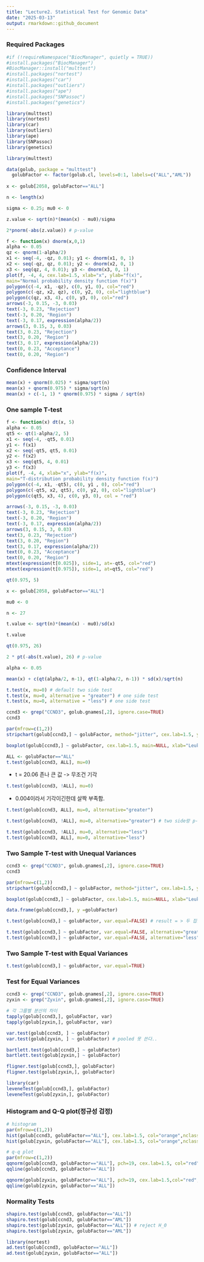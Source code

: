 ```yaml
---
title: "Lecture2. Statistical Test for Genomic Data"
date: "2025-03-13"
output: rmarkdown::github_document
---
```


### Required Packages

```r
#if (!requireNamespace("BiocManager", quietly = TRUE))
#install.packages("BiocManager")
#BiocManager::install("multtest")
#install.packages("nortest")
#install.packages("car")
#install.packages("outliers")
#install.packages("ape")
#install.packages("SNPassoc")
#install.packages("genetics")
```


```r
library(multtest)
library(nortest)
library(car)
library(outliers)
library(ape)
library(SNPassoc)
library(genetics)
```

```r
library(multtest)

data(golub, package = "multtest")
  golubFactor <- factor(golub.cl, levels=0:1, labels=c("ALL","AML"))
  
x <- golub[2058, golubFactor=="ALL"]

n <- length(x)

sigma <- 0.25; mu0 <- 0

z.value <- sqrt(n)*(mean(x) - mu0)/sigma

2*pnorm(-abs(z.value)) # p-value
```


```r
f <- function(x) dnorm(x,0,1)
alpha <- 0.05
qz <- qnorm(1-alpha/2)
x1 <- seq(-4, -qz, 0.01); y1 <- dnorm(x1, 0, 1)
x2 <- seq(-qz, qz, 0.01); y2 <- dnorm(x2, 0, 1)
x3 <- seq(qz, 4, 0.01); y3 <- dnorm(x3, 0, 1)
plot(f, -4, 4, cex.lab=1.5, xlab="x", ylab="f(x)",
main="Normal probability density function f(x)")
polygon(c(-4, x1, -qz), c(0, y1, 0), col="red")
polygon(c(-qz, x2, qz), c(0, y2, 0), col="lightblue")
polygon(c(qz, x3, 4), c(0, y3, 0), col="red")
arrows(-3, 0.15, -3, 0.03)
text(-3, 0.23, "Rejection")
text(-3, 0.20, "Region")
text(-3, 0.17, expression(alpha/2))
arrows(3, 0.15, 3, 0.03)
text(3, 0.23, "Rejection")
text(3, 0.20, "Region")
text(3, 0.17, expression(alpha/2))
text(0, 0.23, "Acceptance")
text(0, 0.20, "Region")
```

### Confidence Interval

```r
mean(x) + qnorm(0.025) * sigma/sqrt(n)
mean(x) + qnorm(0.975) * sigma/sqrt(n)
mean(x) + c(-1, 1) * qnorm(0.975) * sigma / sqrt(n)
```


### One sample T-test

```r
f <- function(x) dt(x, 5)
alpha <- 0.05
qt5 <- qt(1-alpha/2, 5)
x1 <- seq(-4, -qt5, 0.01)
y1 <- f(x1)
x2 <- seq(-qt5, qt5, 0.01)
y2 <- f(x2)
x3 <- seq(qt5, 4, 0.01)
y3 <- f(x3)
plot(f, -4, 4, xlab="x", ylab="f(x)",
main="T-distribution probability density function f(x)")
polygon(c(-4, x1, -qt5), c(0, y1 , 0), col="red")
polygon(c(-qt5, x2, qt5), c(0, y2, 0), col="lightblue")
polygon(c(qt5, x3, 4), c(0, y3, 0), col = "red")

arrows(-3, 0.15, -3, 0.03)
text(-3, 0.23, "Rejection")
text(-3, 0.20, "Region")
text(-3, 0.17, expression(alpha/2))
arrows(3, 0.15, 3, 0.03)
text(3, 0.23, "Rejection")
text(3, 0.20, "Region")
text(3, 0.17, expression(alpha/2))
text(0, 0.23, "Acceptance")
text(0, 0.20, "Region")
mtext(expression(t[0.025]), side=1, at=-qt5, col="red")
mtext(expression(t[0.975]), side=1, at=qt5, col="red")
```

```r
qt(0.975, 5)
```

```r
x <- golub[2058, golubFactor=="ALL"]

mu0 <- 0

n <- 27

t.value <- sqrt(n)*(mean(x) - mu0)/sd(x)

t.value

qt(0.975, 26)

2 * pt(-abs(t.value), 26) # p-value

alpha <- 0.05

mean(x) + c(qt(alpha/2, n-1), qt(1-alpha/2, n-1)) * sd(x)/sqrt(n)
```

```r
t.test(x, mu=0) # default two side test
t.test(x, mu=0, alternative = "greater") # one side test
t.test(x, mu=0, alternative = "less") # one side test
```

```r
ccnd3 <- grep("CCND3", golub.gnames[,2], ignore.case=TRUE) 
ccnd3

par(mfrow=c(1,2)) 
stripchart(golub[ccnd3,] ~ golubFactor, method="jitter", cex.lab=1.5, ylab="", vertical = TRUE, col=c("red", "darkgreen"), xlab="Leukemia subtype")

boxplot(golub[ccnd3,] ~ golubFactor, cex.lab=1.5, main=NULL, xlab="Leukemia subtype", col=c("purple","green"), ylab="CCND3 (Cyclin D3) Expression")
```

```r
ALL <- golubFactor=="ALL" 
t.test(golub[ccnd3, ALL], mu=0) 
```
* t = 20.06 존나 큰 값 -> 무조건 기각

```r
t.test(golub[ccnd3, !ALL], mu=0)
```

* 0.004이라서 기각이긴한데 살짝 부족함.

```r
t.test(golub[ccnd3, ALL], mu=0, alternative="greater")
```

```r
t.test(golub[ccnd3, !ALL], mu=0, alternative="greater") # two side랑 p-v만 다르다.
```


```r
t.test(golub[ccnd3, !ALL], mu=0, alternative="less")
t.test(golub[ccnd3, ALL], mu=0, alternative="less")
```

### Two Sample T-test with Unequal Variances

```r
ccnd3 <- grep("CCND3", golub.gnames[,2], ignore.case=TRUE) 
ccnd3

par(mfrow=c(1,2)) 
stripchart(golub[ccnd3,] ~ golubFactor, method="jitter", cex.lab=1.5, ylab="", vertical = TRUE, col=c("red", "darkgreen"), xlab="Leukemia subtype")

boxplot(golub[ccnd3,] ~ golubFactor, cex.lab=1.5, main=NULL, xlab="Leukemia subtype", col=c("purple","green"), ylab="CCND3 (Cyclin D3) Expression")
```

```r
data.frame(golub[ccnd3,], y =golubFactor)
```



```r
t.test(golub[ccnd3,] ~ golubFactor, var.equal=FALSE) # result = > 두 집단은 다르다~
```

```r
t.test(golub[ccnd3,] ~ golubFactor, var.equal=FALSE, alternative="greater")
t.test(golub[ccnd3,] ~ golubFactor, var.equal=FALSE, alternative="less")
```

### Two Sample T-test with Equal Variances

```r
t.test(golub[ccnd3,] ~ golubFactor, var.equal=TRUE)
```

### Test for Equal Variances

```r
ccnd3 <- grep("CCND3", golub.gnames[,2], ignore.case=TRUE) 
zyxin <- grep("Zyxin", golub.gnames[,2], ignore.case=TRUE)
```

```r
# 각 그룹별 분산의 차이 
tapply(golub[ccnd3,], golubFactor, var) 
tapply(golub[zyxin,], golubFactor, var)
```


```r
var.test(golub[ccnd3, ] ~ golubFactor) 
var.test(golub[zyxin, ] ~ golubFactor) # pooled 못 쓴다..
```

```r
bartlett.test(golub[ccnd3,] ~ golubFactor) 
bartlett.test(golub[zyxin,] ~ golubFactor)
```

```r
fligner.test(golub[ccnd3,], golubFactor) 
fligner.test(golub[zyxin,], golubFactor)
```


```r
library(car) 
leveneTest(golub[ccnd3,], golubFactor) 
leveneTest(golub[zyxin,], golubFactor)
```

### Histogram and Q-Q plot(정규성 검정)

```r
# histogram
par(mfrow=c(1,2)) 
hist(golub[ccnd3, golubFactor=="ALL"], cex.lab=1.5, col="orange",nclass=20, main=NULL, xlab="CCND3 (Cyclin D3) Expression") 
hist(golub[zyxin, golubFactor=="ALL"], cex.lab=1.5, col="orange",nclass=20, main=NULL, xlab="Zyxin Expression")
```


```r
# q-q plot
par(mfrow=c(1,2)) 
qqnorm(golub[ccnd3, golubFactor=="ALL"], pch=19, cex.lab=1.5, col="red", main=NULL) 
qqline(golub[ccnd3, golubFactor=="ALL"]) 

qqnorm(golub[zyxin, golubFactor=="ALL"], pch=19, cex.lab=1.5,col="red", main=NULL) 
qqline(golub[zyxin, golubFactor=="ALL"])
```

### Normality Tests

```r
shapiro.test(golub[ccnd3, golubFactor=="ALL"]) 
shapiro.test(golub[ccnd3, golubFactor=="AML"]) 
shapiro.test(golub[zyxin, golubFactor=="ALL"]) # reject H_0
shapiro.test(golub[zyxin, golubFactor=="AML"]) 
```
```r
library(nortest) 
ad.test(golub[ccnd3, golubFactor=="ALL"]) 
ad.test(golub[zyxin, golubFactor=="ALL"])
```























